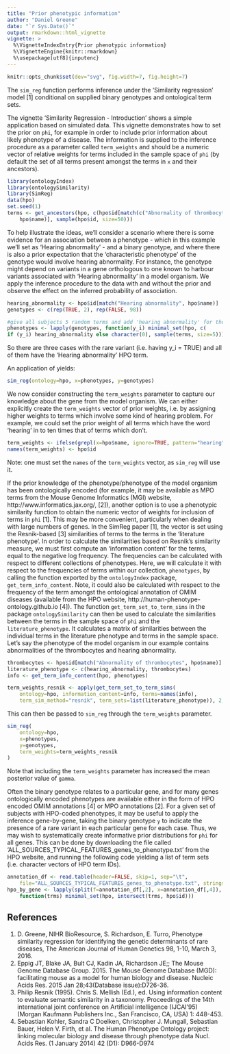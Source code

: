 ```yaml
---
title: "Prior phenotypic information"
author: "Daniel Greene"
date: "`r Sys.Date()`"
output: rmarkdown::html_vignette
vignette: >
  %\VignetteIndexEntry{Prior phenotypic information}
  %\VignetteEngine{knitr::rmarkdown}
  %\usepackage[utf8]{inputenc}
---
```

```r
knitr::opts_chunk$set(dev="svg", fig.width=7, fig.height=7)
```

The `sim_reg` function performs inference under the 'Similarity regression' model [1] conditional on supplied binary genotypes and ontological term sets.  

The vignette 'Similarity Regression - Introduction' shows a simple application based on simulated data. This vignette demonstrates how to set the prior on `phi`, for example in order to include prior information about likely phenotype of a disease. The information is supplied to the inference procedure as a parameter called `term_weights` and should be a numeric vector of relative weights for terms included in the sample space of `phi` (by default the set of all terms present amongst the terms in `x` and their ancestors). 

```r
library(ontologyIndex)
library(ontologySimilarity)
library(SimReg)
data(hpo)
set.seed(1)
terms <- get_ancestors(hpo, c(hpo$id[match(c("Abnormality of thrombocytes","Hearing abnormality"), 
	hpo$name)], sample(hpo$id, size=50)))
```

To help illustrate the ideas, we'll consider a scenario where there is some evidence for an association between a phenotype - which in this example we'll set as 'Hearing abnormality' - and a binary genotype, and where there is also a prior expectation that the 'characteristic phenotype' of the genotype would involve hearing abnormality. For instance, the genotype might depend on variants in a gene orthologous to one known to harbour variants associated with 'Hearing abnormality' in a model organism. We apply the inference procedure to the data with and without the prior and observe the effect on the inferred probability of association.

```r
hearing_abnormality <- hpo$id[match("Hearing abnormality", hpo$name)]
genotypes <- c(rep(TRUE, 2), rep(FALSE, 98))

#give all subjects 5 random terms and add 'hearing abnormality' for those with y_i=TRUE
phenotypes <- lapply(genotypes, function(y_i) minimal_set(hpo, c(
if (y_i) hearing_abnormality else character(0), sample(terms, size=5))))
```

So there are three cases with the rare variant (i.e. having y_i = TRUE) and all of them have the 'Hearing abnormality' HPO term. 

An application of yields:

```r
sim_reg(ontology=hpo, x=phenotypes, y=genotypes)
```

We now consider constructing the `term_weights` parameter to capture our knowledge about the gene from the model organism. We can either explicitly create the `term_weights` vector of prior weights, i.e. by assigning higher weights to terms which involve some kind of hearing problem. For example, we could set the prior weight of all terms which have the word 'hearing' in to ten times that of terms which don't.

```r
term_weights <- ifelse(grepl(x=hpo$name, ignore=TRUE, pattern="hearing"), 10, 1)
names(term_weights) <- hpo$id
```

Note: one must set the `names` of the `term_weights` vector, as `sim_reg` will use it.

If the prior knowledge of the phenotype/phenotype of the model organism has been ontologically encoded (for example, it may be available as MPO terms from the Mouse Genome Informatics (MGI) website, http://www.informatics.jax.org/, [2]), another option is to use a phenotypic similarity function to obtain the numeric vector of weights for inclusion of terms in `phi` [1]. This may be more convenient, particularly when dealing with large numbers of genes. In the SimReg paper [1], the vector is set using the Resnik-based [3] similarities of terms to the terms in the 'literature phenotype'. In order to calculate the similarities based on Resnik's similarity measure, we must first compute an 'information content' for the terms, equal to the negative log frequency. The frequencies can be calculated with respect to different collections of phenotypes. Here, we will calculate it with respect to the frequencies of terms within our collection, `phenotypes`, by calling the function exported by the `ontologyIndex` package, `get_term_info_content`. Note, it could also be calculated with respect to the frequency of the term amongst the ontological annotation of OMIM diseases (available from the HPO website, http://human-phenotype-ontology.github.io [4]). The function `get_term_set_to_term_sims` in the package `ontologySimilarity` can then be used to calculate the similarities between the terms in the sample space of `phi` and the `literature_phenotype`. It calculates a matrix of similarities between the individual terms in the literature phenotype and terms in the sample space. Let's say the phenotype of the model organism in our example contains abnormalities of the thrombocytes and hearing abnormality.

```r
thrombocytes <- hpo$id[match("Abnormality of thrombocytes", hpo$name)]
literature_phenotype <- c(hearing_abnormality, thrombocytes)
info <- get_term_info_content(hpo, phenotypes)

term_weights_resnik <- apply(get_term_set_to_term_sims(
	ontology=hpo, information_content=info, terms=names(info),
	term_sim_method="resnik", term_sets=list(literature_phenotype)), 2, mean)
```

This can then be passed to `sim_reg` through the `term_weights` parameter.

```r
sim_reg(
	ontology=hpo,
	x=phenotypes,
	y=genotypes,
	term_weights=term_weights_resnik
)
```

Note that including the `term_weights` parameter has increased the mean posterior value of `gamma`.

Often the binary genotype relates to a particular gene, and for many genes ontologically encoded phenotypes are available either in the form of HPO encoded OMIM annotations [4] or MPO annotations [2]. For a given set of subjects with HPO-coded phenotypes, it may be useful to apply the inference gene-by-gene, taking the binary genotype `y` to indicate the presence of a rare variant in each particular gene for each case. Thus, we may wish to systematically create informative prior distributions for `phi` for all genes. This can be done by downloading the file called 'ALL_SOURCES_TYPICAL_FEATURES_genes_to_phenotype.txt' from the HPO website, and running the following code yielding a list of term sets (i.e. character vectors of HPO term IDs).

```r
annotation_df <- read.table(header=FALSE, skip=1, sep="\t", 
	file="ALL_SOURCES_TYPICAL_FEATURES_genes_to_phenotype.txt", stringsAsFactors=FALSE, quote="")
hpo_by_gene <- lapply(split(f=annotation_df[,2], x=annotation_df[,4]), 
	function(trms) minimal_set(hpo, intersect(trms, hpo$id)))
```

## References

1. D. Greene, NIHR BioResource, S. Richardson, E. Turro, Phenotype similarity regression for identifying the genetic determinants of rare diseases, The American Journal of Human Genetics 98, 1-10, March 3, 2016.
2. Eppig JT, Blake JA, Bult CJ, Kadin JA, Richardson JE;; The Mouse Genome Database Group. 2015. The Mouse Genome Database (MGD): facilitating mouse as a model for human biology and disease. Nucleic Acids Res. 2015 Jan 28;43(Database issue):D726-36.
3. Philip Resnik (1995). Chris S. Mellish (Ed.), ed. Using information content to evaluate semantic similarity in a taxonomy. Proceedings of the 14th international joint conference on Artificial intelligence (IJCAI'95) (Morgan Kaufmann Publishers Inc., San Francisco, CA, USA) 1: 448-453.
4. Sebastian Kohler, Sandra C Doelken, Christopher J. Mungall, Sebastian Bauer, Helen V. Firth, et al.  The Human Phenotype Ontology project: linking molecular biology and disease through phenotype data Nucl. Acids Res. (1 January 2014) 42 (D1): D966-D974


